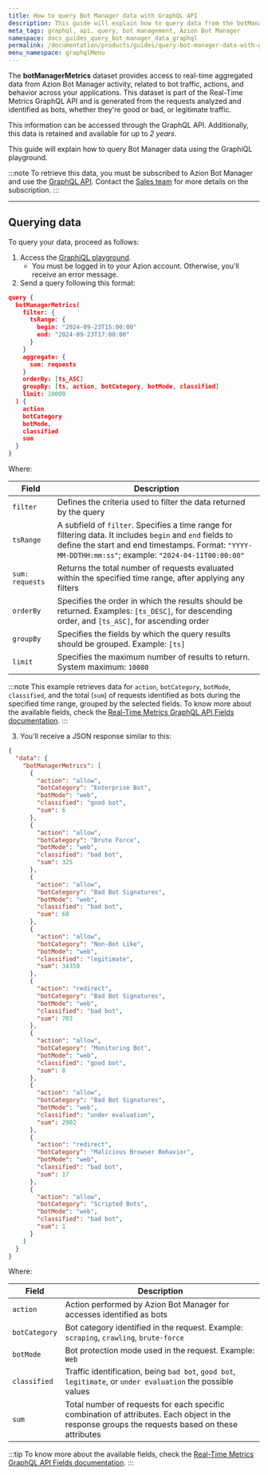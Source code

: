 ```yaml
---
title: How to query Bot Manager data with GraphQL API
description: This guide will explain how to query data from the botManagerMetrics dataset using the GraphiQL playground.
meta_tags: graphql, api, query, bot management, Azion Bot Manager
namespace: docs_guides_query_bot_manager_data_graphql
permalink: /documentation/products/guides/query-bot-manager-data-with-graphql/
menu_namespace: graphqlMenu
---
```


The **botManagerMetrics** dataset provides access to real-time aggregated data from Azion Bot Manager activity, related to bot traffic, actions, and behavior across your applications. This dataset is part of the Real-Time Metrics GraphQL API and is generated from the requests analyzed and identified as bots, whether they're good or bad, or legitimate traffic.

This information can be accessed through the GraphQL API. Additionally, this data is retained and available for up to *2 years*.

This guide will explain how to query Bot Manager data using the GraphiQL playground.

:::note
To retrieve this data, you must be subscribed to Azion Bot Manager and use the [GraphQL API](/en/documentation/devtools/graphql-api/overview/). Contact the [Sales team](https://www.azion.com/en/contact-sales/) for more details on the subscription.
:::

---

## Querying data

To query your data, proceed as follows:

1. Access the [GraphiQL playground](https://manager.azion.com/metrics/graphql).
    - You must be logged in to your Azion account. Otherwise, you'll receive an error message.
2. Send a query following this format:

```json
query {
  botManagerMetrics(
    filter: {
      tsRange: {
        begin: "2024-09-23T15:00:00"
        end: "2024-09-23T17:00:00"
      }
    }
    aggregate: {
      sum: requests
    }
    orderBy: [ts_ASC]
    groupBy: [ts, action, botCategory, botMode, classified]
    limit: 10000
  ) {
    action
    botCategory
    botMode,
    classified
    sum
  }
}
```

Where:

| Field | Description |
|----------|----------|
| `filter` | Defines the criteria used to filter the data returned by the query |
| `tsRange` | A subfield of `filter`. Specifies a time range for filtering data. It includes `begin` and `end` fields to define the start and end timestamps. Format: `"YYYY-MM-DDTHH:mm:ss"`; example: `"2024-04-11T00:00:00"` |
| `sum: requests` | Returns the total number of requests evaluated within the specified time range, after applying any filters |
| `orderBy` | Specifies the order in which the results should be returned. Examples: `[ts_DESC]`, for descending order, and `[ts_ASC]`, for ascending order |
| `groupBy` | Specifies the fields by which the query results should be grouped. Example: `[ts]` |
| `limit` | Specifies the maximum number of results to return. System maximum: `10000` |

:::note
This example retrieves data for `action`, `botCategory`, `botMode`, `classified`, and the total (`sum`) of requests identified as bots during the specified time range, grouped by the selected fields. To know more about the available fields, check the [Real-Time Metrics GraphQL API Fields documentation](/en/documentation/devtools/graphql-api/features/gql-real-time-metrics-fields/).
:::

3. You'll receive a JSON response similar to this: 

```json
{
  "data": {
    "botManagerMetrics": [
      {
        "action": "allow",
        "botCategory": "Enterprise Bot",
        "botMode": "web",
        "classified": "good bot",
        "sum": 6
      },
      {
        "action": "allow",
        "botCategory": "Brute Force",
        "botMode": "web",
        "classified": "bad bot",
        "sum": 325
      },
      {
        "action": "allow",
        "botCategory": "Bad Bot Signatures",
        "botMode": "web",
        "classified": "bad bot",
        "sum": 68
      },
      {
        "action": "allow",
        "botCategory": "Non-Bot Like",
        "botMode": "web",
        "classified": "legitimate",
        "sum": 34359
      },
      {
        "action": "redirect",
        "botCategory": "Bad Bot Signatures",
        "botMode": "web",
        "classified": "bad bot",
        "sum": 703
      },
      {
        "action": "allow",
        "botCategory": "Monitoring Bot",
        "botMode": "web",
        "classified": "good bot",
        "sum": 8
      },
      {
        "action": "allow",
        "botCategory": "Bad Bot Signatures",
        "botMode": "web",
        "classified": "under evaluation",
        "sum": 2902
      },
      {
        "action": "redirect",
        "botCategory": "Malicious Browser Behavior",
        "botMode": "web",
        "classified": "bad bot",
        "sum": 17
      },
      {
        "action": "allow",
        "botCategory": "Scripted Bots",
        "botMode": "web",
        "classified": "bad bot",
        "sum": 1
      }
    ]
  }
}
```

Where: 

| Field | Description |
|----------|----------|
| `action` | Action performed by Azion Bot Manager for accesses identified as bots |
| `botCategory` | Bot category identified in the request. Example: `scraping`, `crawling`, `brute-force` |
| `botMode` | Bot protection mode used in the request. Example: `Web` |
| `classified` | Traffic identification, being `bad bot`, `good bot`, `legitimate`, or `under evaluation` the possible values |
| `sum` | Total number of requests for each specific combination of attributes. Each object in the response groups the requests based on these attributes |

:::tip
To know more about the available fields, check the [Real-Time Metrics GraphQL API Fields documentation](/en/documentation/devtools/graphql-api/features/gql-real-time-metrics-fields/).
:::